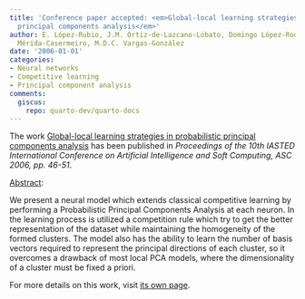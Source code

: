 ```yaml
---
title: 'Conference paper accepted: <em>Global-local learning strategies in probabilistic
  principal components analysis</em>'
author: E. López-Rubio, J.M. Ortiz-de-Lazcano-Lobato, Domingo López-Rodríguez, E.
  Mérida-Casermeiro, M.D.C. Vargas-González
date: '2006-01-01'
categories:
- Neural networks
- Competitive learning
- Principal component analysis
comments:
  giscus:
    repo: quarto-dev/quarto-docs
---
```


The work <u>Global-local learning strategies in probabilistic principal components analysis</u> has been published in <em>Proceedings of the 10th IASTED International Conference on Artificial Intelligence and Soft Computing, ASC 2006, <em>pp. 46-51</em></em>.

<u>Abstract</u>:



We present a neural model which extends classical competitive learning by performing a Probabilistic Principal Components Analysis at each neuron. In the learning process is utilized a competition rule which try to get the better representation of the dataset while maintaining the homogeneity of the formed clusters. The model also has the ability to learn the number of basis vectors required to represent the principal directions of each cluster, so it overcomes a drawback of most local PCA models, where the dimensionality of a cluster must be fixed a priori.




For more details on this work, visit <a href='/publications/conferences/2006-asc'>its own page</a>.
